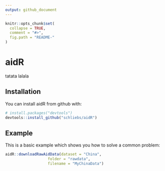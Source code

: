 ```yaml
---
output: github_document
---
```


<!-- README.md is generated from README.Rmd. Please edit that file -->

```r
knitr::opts_chunk$set(
  collapse = TRUE,
  comment = "#>",
  fig.path = "README-"
)
```

# aidR

tatata lalala 

## Installation

You can install aidR from github with:

```r
# install.packages("devtools")
devtools::install_github("schliebs/aidR")
```

## Example

This is a basic example which shows you how to solve a common problem:

```r
aidR::downloadRawAidData(dataset = "China",
                   folder = "rawdata",
                   filename = "MyChinaData")
```

